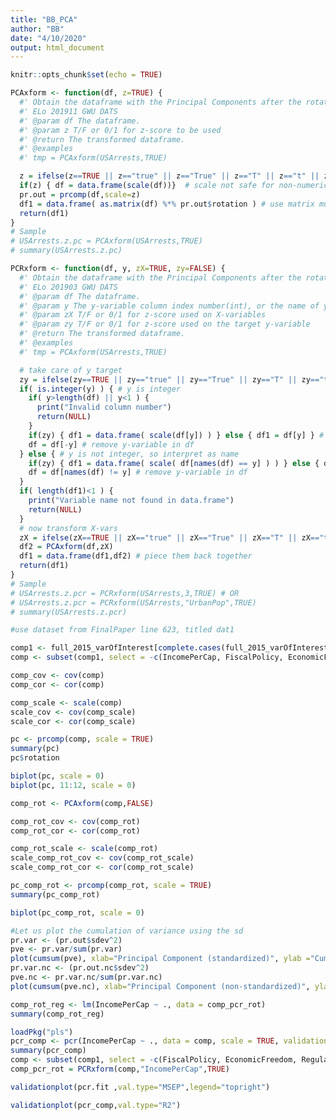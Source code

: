 ```yaml
---
title: "BB_PCA"
author: "BB"
date: "4/10/2020"
output: html_document
---
```


```r
knitr::opts_chunk$set(echo = TRUE)
```

```r
PCAxform <- function(df, z=TRUE) { 
  #' Obtain the dataframe with the Principal Components after the rotation. 
  #' ELo 201911 GWU DATS
  #' @param df The dataframe.
  #' @param z T/F or 0/1 for z-score to be used
  #' @return The transformed dataframe.
  #' @examples
  #' tmp = PCAxform(USArrests,TRUE)

  z = ifelse(z==TRUE || z=="true" || z=="True" || z=="T" || z=="t" || z==1 || z=="1", TRUE, FALSE) # standardize z 
  if(z) { df = data.frame(scale(df))}  # scale not safe for non-numeric colunms, but PCA requires all variables numerics to begin with.
  pr.out = prcomp(df,scale=z)
  df1 = data.frame( as.matrix(df) %*% pr.out$rotation ) # use matrix multiplication in R:  %*% 
  return(df1)
}
# Sample 
# USArrests.z.pc = PCAxform(USArrests,TRUE)
# summary(USArrests.z.pc)

PCRxform <- function(df, y, zX=TRUE, zy=FALSE) { 
  #' Obtain the dataframe with the Principal Components after the rotation for PCRegression. Requires related function PCAxform()
  #' ELo 201903 GWU DATS
  #' @param df The dataframe.
  #' @param y The y-variable column index number(int), or the name of y-variable
  #' @param zX T/F or 0/1 for z-score used on X-variables
  #' @param zy T/F or 0/1 for z-score used on the target y-variable
  #' @return The transformed dataframe.
  #' @examples
  #' tmp = PCAxform(USArrests,TRUE)

  # take care of y target
  zy = ifelse(zy==TRUE || zy=="true" || zy=="True" || zy=="T" || zy=="t" || zy==1 || zy=="1", TRUE, FALSE) # standardize target y
  if( is.integer(y) ) { # y is integer
    if( y>length(df) || y<1 ) {
      print("Invalid column number")
      return(NULL)
    }
    if(zy) { df1 = data.frame( scale(df[y]) ) } else { df1 = df[y] } # save y-var in df1
    df = df[-y] # remove y-variable in df
  } else { # y is not integer, so interpret as name
    if(zy) { df1 = data.frame( scale( df[names(df) == y] ) ) } else { df1 = df[names(df) == y] }
    df = df[names(df) != y] # remove y-variable in df
  }
  if( length(df1)<1 ) {
    print("Variable name not found in data.frame")
    return(NULL)
  }
  # now transform X-vars
  zX = ifelse(zX==TRUE || zX=="true" || zX=="True" || zX=="T" || zX=="t" || zX==1 || zX=="1", TRUE, FALSE) # standardize X-vars 
  df2 = PCAxform(df,zX)
  df1 = data.frame(df1,df2) # piece them back together
  return(df1)
}
# Sample 
# USArrests.z.pcr = PCRxform(USArrests,3,TRUE) # OR
# USArrests.z.pcr = PCRxform(USArrests,"UrbanPop",TRUE) 
# summary(USArrests.z.pcr)
```

```r
#use dataset from FinalPaper line 623, titled dat1

comp1 <- full_2015_varOfInterest[complete.cases(full_2015_varOfInterest), ]
comp <- subset(comp1, select = -c(IncomePerCap, FiscalPolicy, EconomicFreedom, RegulatoryPolicy, PersonalFreedom, OverallFreedom))

comp_cov <- cov(comp)
comp_cor <- cor(comp)
```

```r
comp_scale <- scale(comp)
scale_cov <- cov(comp_scale)
scale_cor <- cor(comp_scale)
```

```r
pc <- prcomp(comp, scale = TRUE)
summary(pc)
pc$rotation
```

```r
biplot(pc, scale = 0)
biplot(pc, 11:12, scale = 0)
```

```r
comp_rot <- PCAxform(comp,FALSE)
```

```r
comp_rot_cov <- cov(comp_rot)
comp_rot_cor <- cor(comp_rot)
```

```r
comp_rot_scale <- scale(comp_rot)
scale_comp_rot_cov <- cov(comp_rot_scale)
scale_comp_rot_cor <- cor(comp_rot_scale)

```

```r
pc_comp_rot <- prcomp(comp_rot, scale = TRUE)
summary(pc_comp_rot)
```

```r
biplot(pc_comp_rot, scale = 0)
```


```r
#Let us plot the cumulation of variance using the sd
pr.var <- (pr.out$sdev^2)
pve <- pr.var/sum(pr.var)
plot(cumsum(pve), xlab="Principal Component (standardized)", ylab ="Cumulative Proportion of Variance Explained",ylim=c(0,1),type="b")
pr.var.nc <- (pr.out.nc$sdev^2)
pve.nc <- pr.var.nc/sum(pr.var.nc)
plot(cumsum(pve.nc), xlab="Principal Component (non-standardized)", ylab ="Cumulative Proportion of Variance Explained",ylim=c(0,1),type="b")
```

```r
comp_rot_reg <- lm(IncomePerCap ~ ., data = comp_pcr_rot)
summary(comp_rot_reg)
```

```r
loadPkg("pls")
pcr_comp <- pcr(IncomePerCap ~ ., data = comp, scale = TRUE, validation = 'CV')
summary(pcr_comp)
comp <- subset(comp1, select = -c(FiscalPolicy, EconomicFreedom, RegulatoryPolicy, PersonalFreedom, OverallFreedom))
comp_pcr_rot = PCRxform(comp,"IncomePerCap",TRUE) 

```

```r
validationplot(pcr.fit ,val.type="MSEP",legend="topright")
```


```r
validationplot(pcr_comp,val.type="R2")
```


